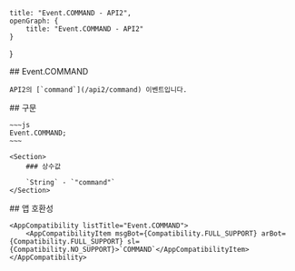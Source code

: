 
    title: "Event.COMMAND - API2",
    openGraph: {
        title: "Event.COMMAND - API2"
    }
}

<Section>
    ## Event.COMMAND

    API2의 [`command`](/api2/command) 이벤트입니다.
</Section>
<Section>
    ## 구문

    ~~~js
    Event.COMMAND;
    ~~~

    <Section>
        ### 상수값

        `String` - `"command"`
    </Section>
</Section>
<Section>
    ## 앱 호환성

    <AppCompatibility listTitle="Event.COMMAND">
        <AppCompatibilityItem msgBot={Compatibility.FULL_SUPPORT} arBot={Compatibility.FULL_SUPPORT} sl={Compatibility.NO_SUPPORT}>`COMMAND`</AppCompatibilityItem>
    </AppCompatibility>
</Section>